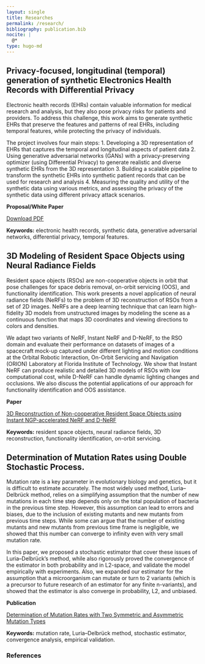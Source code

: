 ```yaml
---
layout: single
title: Researches
permalink: /research/
bibliography: publication.bib
nocite: |
  @*
type: hugo-md
---
```


## Privacy‑focused, longitudinal (temporal) generation of synthetic Electronics Health Records with Differential Privacy

Electronic health records (EHRs) contain valuable information for medical research and analysis, but they also pose privacy risks for patients and providers. To address this challenge, this work aims to generate synthetic EHRs that preserve the features and patterns of real EHRs, including temporal features, while protecting the privacy of individuals.

The project involves four main steps:
1. Developing a 3D representation of EHRs that captures the temporal and longitudinal aspects of patient data
2. Using generative adversarial networks (GANs) with a privacy-preserving optimizer (using Differential Privacy) to generate realistic and diverse synthetic EHRs from the 3D representation
3. Building a scalable pipeline to transform the synthetic EHRs into synthetic patient records that can be used for research and analysis
4. Measuring the quality and utility of the synthetic data using various metrics, and assessing the privacy of the synthetic data using different privacy attack scenarios.

**Proposal/White Paper**

[Download PDF](ehr.pdf)

<!-- {{< embed-pdf url="ehr.pdf" >}} -->

**Keywords:** electronic health records, synthetic data, generative adversarial networks, differential privacy, temporal features.

## 3D Modeling of Resident Space Objects using Neural Radiance Fields

Resident space objects (RSOs) are non-cooperative objects in orbit that pose challenges for space debris removal, on-orbit servicing (OOS), and functionality identification. This work presents a novel application of neural radiance fields (NeRFs) to the problem of 3D reconstruction of RSOs from a set of 2D images. NeRFs are a deep learning technique that can learn high-fidelity 3D models from unstructured images by modeling the scene as a continuous function that maps 3D coordinates and viewing directions to colors and densities.

We adapt two variants of NeRF, Instant NeRF and D-NeRF, to the RSO domain and evaluate their performance on datasets of images of a spacecraft mock-up captured under different lighting and motion conditions at the Orbital Robotic Interaction, On-Orbit Servicing and Navigation (ORION) Laboratory at Florida Institute of Technology. We show that Instant NeRF can produce realistic and detailed 3D models of RSOs with low computational cost, while D-NeRF can handle dynamic lighting changes and occlusions. We also discuss the potential applications of our approach for functionality identification and OOS assistance.

**Paper**

[3D Reconstruction of Non-cooperative Resident Space Objects using Instant NGP-accelerated NeRF and D-NeRF](https://arxiv.org/abs/2301.09060)

<!-- {{< embed-pdf url="https://arxiv.org/pdf/2301.09060.pdf" >}} -->

**Keywords:** resident space objects, neural radiance fields, 3D reconstruction, functionality identification, on-orbit servicing.

## Determination of Mutation Rates using Double Stochastic Process.

Mutation rate is a key parameter in evolutionary biology and genetics, but it is difficult to estimate accurately. The most widely used method, Luria--Delbrück method, relies on a simplifying assumption that the number of new mutations in each time step depends only on the total population of bacteria in the previous time step. However, this assumption can lead to errors and biases, due to the inclusion of existing mutants and new mutants from previous time steps. While some can argue that the number of existing mutants and new mutants from previous time frame is negligible, we showed that this number can converge to infinity even with very small mutation rate.

In this paper, we proposed a stochastic estimator that cover these issues of Luria--Delbrück's method, while also rigorously proved the convergence of the estimator in both probability and in L2-space, and validate the model empirically with experiments. Also, we expanded our estimator for the assumption that a microorganism can mutate or turn to 2 variants (which is a precursor to future research of an estimator for any finite n-variants), and showed that the estimator is also converge in probability, L2, and unbiased.

**Publication**

[Determination of Mutation Rates with Two Symmetric and Asymmetric Mutation Types](https://www.mdpi.com/2073-8994/14/8/1701)

<!-- {{< embed-pdf url="https://mdpi-res.com/d_attachment/symmetry/symmetry-14-01701/article_deploy/symmetry-14-01701.pdf" >}} -->

**Keywords:** mutation rate, Luria--Delbrück method, stochastic estimator, convergence analysis, empirical validation.

### References

::: {#refs}
:::
